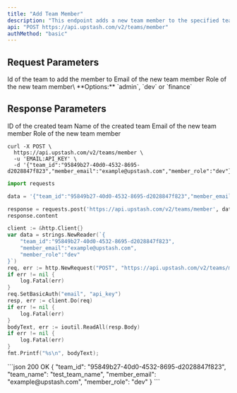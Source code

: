 ```yaml
---
title: "Add Team Member"
description: "This endpoint adds a new team member to the specified team."
api: "POST https://api.upstash.com/v2/teams/member"
authMethod: "basic"
---
```


## Request Parameters

<ParamField body="team_id" type="string" required>
  Id of the team to add the member to
</ParamField>

<ParamField body="member_email" type="string" required>
  Email of the new team member
</ParamField>

<ParamField body="member_role" type="string" required>
  Role of the new team member\ **Options:** `admin`, `dev` or `finance`
</ParamField>

## Response Parameters

<ResponseField name="team_id" type="string">
  ID of the created team
</ResponseField>
<ResponseField name="team_name" type="string">
  Name of the created team
</ResponseField>
<ResponseField name="member_email" type="string">
  Email of the new team member
</ResponseField>
<ResponseField name="member_role" type="string">
  Role of the new team member
</ResponseField>

<RequestExample>

```shell curl
curl -X POST \
  https://api.upstash.com/v2/teams/member \
  -u 'EMAIL:API_KEY' \
  -d '{"team_id":"95849b27-40d0-4532-8695-d2028847f823","member_email":"example@upstash.com","member_role":"dev"}'
```

```python Python
import requests

data = '{"team_id":"95849b27-40d0-4532-8695-d2028847f823","member_email":"example@upstash.com","member_role":"dev"}'

response = requests.post('https://api.upstash.com/v2/teams/member', data=data, auth=('EMAIL', 'API_KEY'))
response.content
```

```go Go
client := &http.Client{}
var data = strings.NewReader(`{
    "team_id":"95849b27-40d0-4532-8695-d2028847f823",
    "member_email":"example@upstash.com",
    "member_role":"dev"
}`)
req, err := http.NewRequest("POST", "https://api.upstash.com/v2/teams/member", data)
if err != nil {
    log.Fatal(err)
}
req.SetBasicAuth("email", "api_key")
resp, err := client.Do(req)
if err != nil {
    log.Fatal(err)
}
bodyText, err := ioutil.ReadAll(resp.Body)
if err != nil {
    log.Fatal(err)
}
fmt.Printf("%s\n", bodyText);
```

</RequestExample>

<ResponseExample>
```json 200 OK
{
    "team_id": "95849b27-40d0-4532-8695-d2028847f823",
    "team_name": "test_team_name",
    "member_email": "example@upstash.com",
    "member_role": "dev"
}
```
</ResponseExample>
